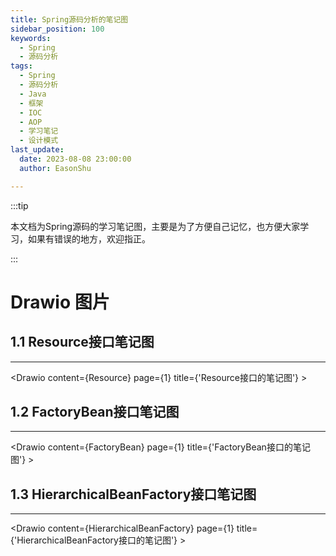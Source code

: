```yaml
---
title: Spring源码分析的笔记图
sidebar_position: 100
keywords:
  - Spring
  - 源码分析
tags:
  - Spring
  - 源码分析
  - Java
  - 框架
  - IOC
  - AOP
  - 学习笔记
  - 设计模式
last_update:
  date: 2023-08-08 23:00:00
  author: EasonShu

---
```



:::tip

本文档为Spring源码的学习笔记图，主要是为了方便自己记忆，也方便大家学习，如果有错误的地方，欢迎指正。

:::



<TOCInline toc={toc} />


# Drawio 图片



## 1.1 Resource接口笔记图


----
<Drawio content={Resource} page={1} title={'Resource接口的笔记图'} >
</Drawio>


## 1.2 FactoryBean接口笔记图

----
<Drawio content={FactoryBean} page={1} title={'FactoryBean接口的笔记图'} >
</Drawio>


## 1.3 HierarchicalBeanFactory接口笔记图

----
<Drawio content={HierarchicalBeanFactory} page={1} title={'HierarchicalBeanFactory接口的笔记图'} >
</Drawio>





